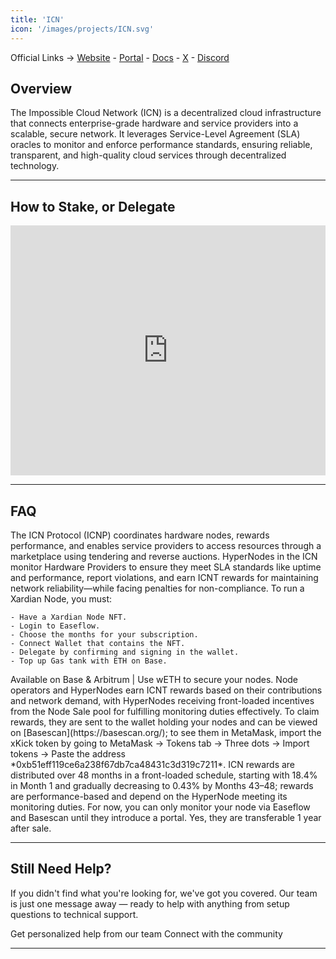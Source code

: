 ```yaml
---
title: 'ICN'
icon: '/images/projects/ICN.svg'
---
```


Official Links → [Website](https://www.icn.global/) - [Portal](https://console.icn.global/) - [Docs](https://docs.icn.global/) - [X](https://x.com/ICN_Protocol) - [Discord](https://discord.com/invite/icn-protocol)

## Overview

The Impossible Cloud Network (ICN) is a decentralized cloud infrastructure that connects enterprise-grade hardware and service providers into a scalable, secure network. It leverages Service-Level Agreement (SLA) oracles to monitor and enforce performance standards, ensuring reliable, transparent, and high-quality cloud services through decentralized technology.

---
## How to Stake, or Delegate
<Frame caption="">
  <iframe 
    width="100%" 
    height="400" 
    src="https://www.youtube.com/embed/br5h2jZ-Zqk" 
    title="ICN HyperNode" 
    frameBorder="0" 
    allow="accelerometer; autoplay; clipboard-write; encrypted-media; gyroscope; picture-in-picture" 
    allowFullScreen>
  </iframe>
</Frame>

---

## FAQ
<AccordionGroup>
  <Accordion title="What is ICN Protocol?">
    The ICN Protocol (ICNP) coordinates hardware nodes, rewards performance, and enables service providers to access resources through a marketplace using tendering and reverse auctions.
  </Accordion>
  
  <Accordion title="What are HyperNodes?">
    HyperNodes in the ICN monitor Hardware Providers to ensure they meet SLA standards like uptime and performance, report violations, and earn ICNT rewards for maintaining network reliability—while facing penalties for non-compliance.
  </Accordion>
  
  <Accordion title="How to setup and run HyperNodes?">
    To run a Xardian Node, you must:
    
    - Have a Xardian Node NFT.
    - Login to Easeflow.
    - Choose the months for your subscription.
    - Connect Wallet that contains the NFT.
    - Delegate by confirming and signing in the wallet.
    - Top up Gas tank with ETH on Base.
  </Accordion>
  
  <Accordion title="On what chain is the project running?">
    Available on Base & Arbitrum | Use wETH to secure your nodes.
  </Accordion>
  
  <Accordion title="How to earn rewards?">
    Node operators and HyperNodes earn ICNT rewards based on their contributions and network demand, with HyperNodes receiving front-loaded incentives from the Node Sale pool for fulfilling monitoring duties effectively.
  </Accordion>
  
  <Accordion title="How do I claim rewards?">
    To claim rewards, they are sent to the wallet holding your nodes and can be viewed on [Basescan](https://basescan.org/); to see them in MetaMask, import the xKick token by going to MetaMask → Tokens tab → Three dots → Import tokens → Paste the address *0xb51eff119ce6a238f67db7ca48431c3d319c7211*.
  </Accordion>
  
  <Accordion title="How is the vesting schedule structured?">
    ICN rewards are distributed over 48 months in a front-loaded schedule, starting with 18.4% in Month 1 and gradually decreasing to 0.43% by Months 43–48; rewards are performance-based and depend on the HyperNode meeting its monitoring duties.
  </Accordion>
  
  <Accordion title="Where can I monitor my node?">
    For now, you can only monitor your node via Easeflow and Basescan until they introduce a portal.
  </Accordion>
  
  <Accordion title="Are the NFTs for the HyperNodes transferable? If yes, after how long?">
    Yes, they are transferable 1 year after sale.
  </Accordion>
</AccordionGroup>

---

## Still Need Help?

If you didn't find what you're looking for, we've got you covered. Our team is just one message away — ready to help with anything from setup questions to technical support.

<CardGroup cols={2}>
  <Card title="Open Support Ticket" icon="rectangle-stack" href="https://discord.com/channels/1217243890352914552/1220638161407836241">
    Get personalized help from our team
  </Card>
  <Card title="Join Discord" icon="message-circle" href="https://discord.com/invite/JDkD4EaqcZ">
    Connect with the community
  </Card>
</CardGroup>

--- 
